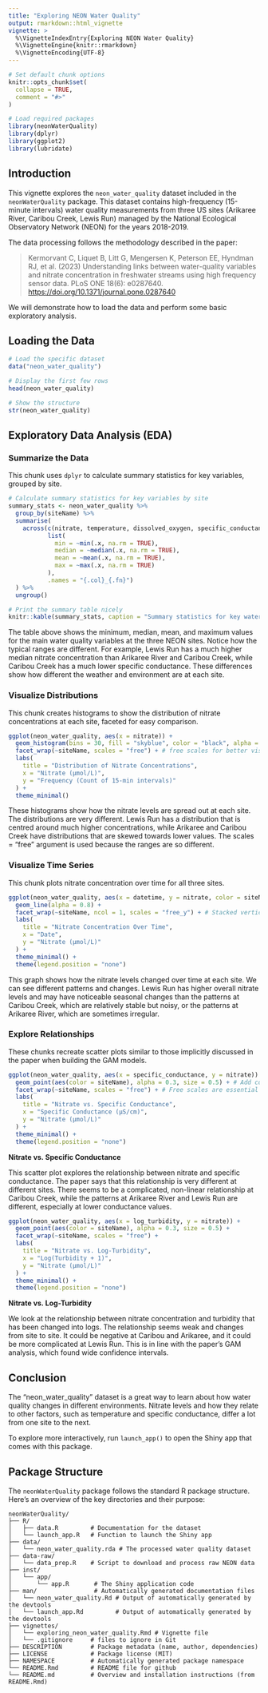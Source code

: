 ```yaml
---
title: "Exploring NEON Water Quality"
output: rmarkdown::html_vignette
vignette: >
  %\VignetteIndexEntry{Exploring NEON Water Quality}
  %\VignetteEngine{knitr::rmarkdown}
  %\VignetteEncoding{UTF-8}
---
```


```r

# Set default chunk options
knitr::opts_chunk$set(
  collapse = TRUE,
  comment = "#>"
)

# Load required packages
library(neonWaterQuality)
library(dplyr)
library(ggplot2)
library(lubridate)
```

## Introduction

This vignette explores the `neon_water_quality` dataset included in the `neonWaterQuality` package. This dataset contains high-frequency (15-minute intervals) water quality measurements from three US sites (Arikaree River, Caribou Creek, Lewis Run) managed by the National Ecological Observatory Network (NEON) for the years 2018-2019.

The data processing follows the methodology described in the paper:

> Kermorvant C, Liquet B, Litt G, Mengersen K, Peterson EE, Hyndman RJ, et al. (2023) Understanding links between water-quality variables and nitrate concentration in freshwater streams using high frequency sensor data. PLoS ONE 18(6): e0287640. [https://doi.org/10.1371/journal.pone.0287640](https://doi.org/10.1371/journal.pone.0287640)

We will demonstrate how to load the data and perform some basic exploratory analysis.

## Loading the Data

```r

# Load the specific dataset
data("neon_water_quality")

# Display the first few rows
head(neon_water_quality)

# Show the structure
str(neon_water_quality)
```

## Exploratory Data Analysis (EDA)

### Summarize the Data

This chunk uses `dplyr` to calculate summary statistics for key variables, grouped by site.

```r

# Calculate summary statistics for key variables by site
summary_stats <- neon_water_quality %>%
  group_by(siteName) %>%
  summarise(
    across(c(nitrate, temperature, dissolved_oxygen, specific_conductance, turbidity, elevation), 
           list(
             min = ~min(.x, na.rm = TRUE),
             median = ~median(.x, na.rm = TRUE),
             mean = ~mean(.x, na.rm = TRUE),
             max = ~max(.x, na.rm = TRUE)
           ),
           .names = "{.col}_{.fn}")
  ) %>%
  ungroup()

# Print the summary table nicely
knitr::kable(summary_stats, caption = "Summary statistics for key water quality variables by site.")
```

The table above shows the minimum, median, mean, and maximum values for the main water quality variables at the three NEON sites. Notice how the typical ranges are different. For example, Lewis Run has a much higher median nitrate concentration than Arikaree River and Caribou Creek, while Caribou Creek has a much lower specific conductance. These differences show how different the weather and environment are at each site.

### Visualize Distributions

This chunk creates histograms to show the distribution of nitrate concentrations at each site, faceted for easy comparison.

```r

ggplot(neon_water_quality, aes(x = nitrate)) +
  geom_histogram(bins = 30, fill = "skyblue", color = "black", alpha = 0.7) +
  facet_wrap(~siteName, scales = "free") + # free scales for better visibility
  labs(
    title = "Distribution of Nitrate Concentrations",
    x = "Nitrate (µmol/L)",
    y = "Frequency (Count of 15-min intervals)"
  ) +
  theme_minimal()
```

These histograms show how the nitrate levels are spread out at each site. The distributions are very different. Lewis Run has a distribution that is centred around much higher concentrations, while Arikaree and Caribou Creek have distributions that are skewed towards lower values. The scales = "free" argument is used because the ranges are so different.

### Visualize Time Series

This chunk plots nitrate concentration over time for all three sites.

```r

ggplot(neon_water_quality, aes(x = datetime, y = nitrate, color = siteName)) +
  geom_line(alpha = 0.8) +
  facet_wrap(~siteName, ncol = 1, scales = "free_y") + # Stacked vertically, free y-axis
  labs(
    title = "Nitrate Concentration Over Time",
    x = "Date",
    y = "Nitrate (µmol/L)"
  ) +
  theme_minimal() +
  theme(legend.position = "none")
```

This graph shows how the nitrate levels changed over time at each site.  We can see different patterns and changes.  Lewis Run has higher overall nitrate levels and may have noticeable seasonal changes than the patterns at Caribou Creek, which are relatively stable but noisy, or the patterns at Arikaree River, which are sometimes irregular.

### Explore Relationships

These chunks recreate scatter plots similar to those implicitly discussed in the paper when building the GAM models.

```r

ggplot(neon_water_quality, aes(x = specific_conductance, y = nitrate)) +
  geom_point(aes(color = siteName), alpha = 0.3, size = 0.5) + # Add color, reduce alpha/size
  facet_wrap(~siteName, scales = "free") + # Free scales are essential
  labs(
    title = "Nitrate vs. Specific Conductance",
    x = "Specific Conductance (µS/cm)",
    y = "Nitrate (µmol/L)"
  ) +
  theme_minimal() +
  theme(legend.position = "none")
```

**Nitrate vs. Specific Conductance**

This scatter plot explores the relationship between nitrate and specific conductance. The paper says that this relationship is very different at different sites. There seems to be a complicated, non-linear relationship at Caribou Creek, while the patterns at Arikaree River and Lewis Run are different, especially at lower conductance values.

```r

ggplot(neon_water_quality, aes(x = log_turbidity, y = nitrate)) +
  geom_point(aes(color = siteName), alpha = 0.3, size = 0.5) +
  facet_wrap(~siteName, scales = "free") +
  labs(
    title = "Nitrate vs. Log-Turbidity",
    x = "Log(Turbidity + 1)",
    y = "Nitrate (µmol/L)"
  ) +
  theme_minimal() +
  theme(legend.position = "none")
```

**Nitrate vs. Log-Turbidity**

We look at the relationship between nitrate concentration and turbidity that has been changed into logs.  The relationship seems weak and changes from site to site. It could be negative at Caribou and Arikaree, and it could be more complicated at Lewis Run. This is in line with the paper's GAM analysis, which found wide confidence intervals.

## Conclusion

The "neon_water_quality" dataset is a great way to learn about how water quality changes in different environments.  Nitrate levels and how they relate to other factors, such as temperature and specific conductance, differ a lot from one site to the next.

To explore more interactively, run `launch_app()` to open the Shiny app that comes with this package.

## Package Structure
The `neonWaterQuality` package follows the standard R package structure. Here's an overview of the key directories and their purpose:

```text
neonWaterQuality/
├── R/
│   ├── data.R         # Documentation for the dataset
│   └── launch_app.R   # Function to launch the Shiny app
├── data/
│   └── neon_water_quality.rda # The processed water quality dataset
├── data-raw/
│   └── data_prep.R    # Script to download and process raw NEON data
├── inst/
│   └── app/
│       └── app.R       # The Shiny application code
├── man/                # Automatically generated documentation files
│   └── neon_water_quality.Rd # Output of automatically generated by the devtools
│   └── launch_app.Rd         # Output of automatically generated by the devtools
├── vignettes/
│   └── exploring_neon_water_quality.Rmd # Vignette file
│   └── .gitignore     # files to ignore in Git 
├── DESCRIPTION        # Package metadata (name, author, dependencies)
├── LICENSE            # Package license (MIT)
├── NAMESPACE          # Automatically generated package namespace
└── README.Rmd         # README file for github
└── README.md          # Overview and installation instructions (from README.Rmd)
``` 
